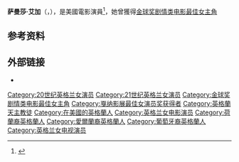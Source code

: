 {{Request translation|en|}}
{{NoteTA
| G1 = Show
}}
{{Infobox entertainer
| name        = 萨曼莎·艾加
| foreignname = Samantha Eggar
| type        = 女演员
| image       = Samantha Eggar.jpg
| caption     = 
| birth_date  = {{birth date and age|df=yes|1939|3|5|d=fy}}
}}

'''萨曼莎·艾加'''（{{lang-en|Samantha Eggar}}，{{bd|1939年|3月5日}}），是美國電影演員<ref>{{Cite web |url=http://explore.bfi.org.uk/4ce2b9efa8114 |title=存档副本 |access-date=2014-12-06 |archive-url=https://web.archive.org/web/20160123223512/http://explore.bfi.org.uk/4ce2b9efa8114 |archive-date=2016-01-23 |dead-url=yes }}</ref>，她曾獲得[[金球奖剧情类电影最佳女主角|金球奖剧情类电影最佳女主角]]

== 参考资料 ==
{{reflist}}

== 外部链接 ==
*{{IMDb name|0002058}}
{{坎城影展最佳女演員獎}}
{{金球奖剧情类电影最佳女主角}}
{{坎城影展最佳女演員獎}}
{{Authority control}}

{{DEFAULTSORT:Eggar, Samantha}}
[[Category:20世纪英格兰女演员|Category:20世纪英格兰女演员]]
[[Category:21世纪英格兰女演员|Category:21世纪英格兰女演员]]
[[Category:金球奖剧情类电影最佳女主角|Category:金球奖剧情类电影最佳女主角]]
[[Category:戛纳影展最佳女演员奖获得者|Category:戛纳影展最佳女演员奖获得者]]
[[Category:英格蘭天主教徒|Category:英格蘭天主教徒]]
[[Category:在美國的英格蘭人|Category:在美國的英格蘭人]]
[[Category:英格兰女电影演员|Category:英格兰女电影演员]]
[[Category:荷蘭裔英格蘭人|Category:荷蘭裔英格蘭人]]
[[Category:愛爾蘭裔英格蘭人|Category:愛爾蘭裔英格蘭人]]
[[Category:葡萄牙裔英格蘭人|Category:葡萄牙裔英格蘭人]]
[[Category:英格兰女电视演员|Category:英格兰女电视演员]]
{{actor-stub}}